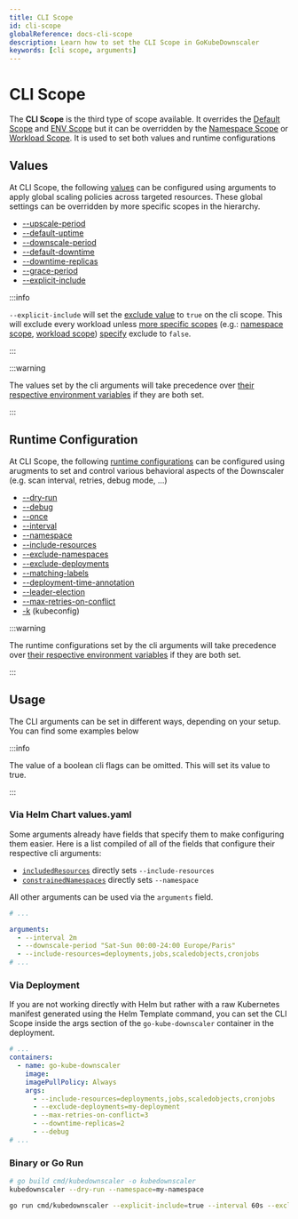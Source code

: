 ```yaml
---
title: CLI Scope
id: cli-scope
globalReference: docs-cli-scope
description: Learn how to set the CLI Scope in GoKubeDownscaler
keywords: [cli scope, arguments]
---
```



# CLI Scope

The **CLI Scope** is the third type of scope available.
It overrides the [Default Scope](ref:docs-default-scope) and [ENV Scope](ref:docs-env-scope) but it can be overridden
by the [Namespace Scope](ref:docs-namespace-scope) or [Workload Scope](ref:docs-workload-scope).
It is used to set both values and runtime configurations

<HierarchyDiagram highlight="c" />

## Values

At CLI Scope, the following [values](ref:docs-values)
can be configured using arguments to apply global scaling policies across targeted resources.
These global settings can be overridden by more specific scopes in the hierarchy.

- [--upscale-period](ref:docs-values#upscale-period)
- [--default-uptime](ref:docs-values#uptime)
- [--downscale-period](ref:docs-values#downscale-period)
- [--default-downtime](ref:docs-values#downtime)
- [--downtime-replicas](ref:docs-values#downscale-replicas)
- [--grace-period](ref:docs-values#grace-period)
- [--explicit-include](ref:docs-values#exclude)

:::info

`--explicit-include` will set the [exclude value](ref:docs-values#exclude) to `true` on the cli scope.
This will exclude every workload unless [more specific scopes](ref:docs-scopes) (e.g.: [namespace scope](ref:docs-namespace-scope),
[workload scope](ref:docs-workload-scope)) [specify](ref:docs-annotations) exclude to `false`.

:::

:::warning

The values set by the cli arguments
will take precedence over [their respective environment variables](ref:docs-env-scope#values)
if they are both set.

:::

## Runtime Configuration

At CLI Scope, the following [runtime configurations](ref:docs-runtime-configuration) can be configured using arugments
to set and control various behavioral aspects of the Downscaler (e.g. scan interval, retries, debug mode, ...)

- [--dry-run](ref:docs-runtime-configuration#dry-run)
- [--debug](ref:docs-runtime-configuration#debug)
- [--once](ref:docs-runtime-configuration#once)
- [--interval](ref:docs-runtime-configuration#interval)
- [--namespace](ref:docs-runtime-configuration#namespace)
- [--include-resources](ref:docs-runtime-configuration#include-resources)
- [--exclude-namespaces](ref:docs-runtime-configuration#exclude-namespaces)
- [--exclude-deployments](ref:docs-runtime-configuration#exclude-deployments)
- [--matching-labels](ref:docs-runtime-configuration#matching-labels)
- [--deployment-time-annotation](ref:docs-runtime-configuration#time-annotation)
- [--leader-election](ref:docs-runtime-configuration#leader-election)
- [--max-retries-on-conflict](ref:docs-runtime-configuration#max-retries-on-conflict)
- [-k](ref:docs-runtime-configuration#kubeconfig) (kubeconfig)

:::warning

The runtime configurations set by the cli arguments
will take precedence over [their respective environment variables](ref:docs-env-scope#runtime-configuration) if they are both set.

:::

## Usage

The CLI arguments can be set in different ways, depending on your setup.
You can find some examples below

:::info

The value of a boolean cli flags can be omitted.
This will set its value to true.

:::

### Via Helm Chart values.yaml

Some arguments already have fields that specify them to make configuring them easier.
Here is a list compiled of all of the fields that configure their respective cli arguments:

- [`includedResources`](ref:docs-helm-included-resources) directly sets `--include-resources`
- [`constrainedNamespaces`](ref:docs-helm-constrained-namespaces) directly sets `--namespace`

All other arguments can be used via the `arguments` field.

```yaml title="values.yaml"
# ...

arguments:
  - --interval 2m
  - --downscale-period "Sat-Sun 00:00-24:00 Europe/Paris"
  - --include-resources=deployments,jobs,scaledobjects,cronjobs
# ...
```

### Via Deployment

If you are not working directly with Helm but rather with a raw Kubernetes manifest generated using the Helm Template
command, you can set the CLI Scope inside the args section of the `go-kube-downscaler` container in the deployment.

```yaml title="Deployment"
# ...
containers:
  - name: go-kube-downscaler
    image:
    imagePullPolicy: Always
    args:
      - --include-resources=deployments,jobs,scaledobjects,cronjobs
      - --exclude-deployments=my-deployment
      - --max-retries-on-conflict=3
      - --downtime-replicas=2
      - --debug
# ...
```

### Binary or Go Run

```bash
# go build cmd/kubedownscaler -o kubedownscaler
kubedownscaler --dry-run --namespace=my-namespace
```

```bash
go run cmd/kubedownscaler --explicit-include=true --interval 60s --exclude-namespaces "kube-.*"
```

